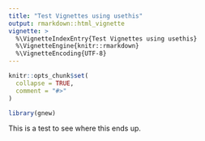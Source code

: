 ---
title: "Test Vignettes using usethis"
output: rmarkdown::html_vignette
vignette: >
  %\VignetteIndexEntry{Test Vignettes using usethis}
  %\VignetteEngine{knitr::rmarkdown}
  %\VignetteEncoding{UTF-8}
---

```{r, include = FALSE}
knitr::opts_chunk$set(
  collapse = TRUE,
  comment = "#>"
)
```

```{r setup}
library(gnew)
```
This is a test to see where this ends up.